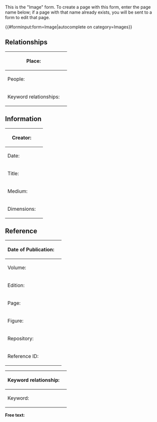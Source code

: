 <noinclude>
This is the "Image" form.
To create a page with this form, enter the page name below;
if a page with that name already exists, you will be sent to a form to edit that page.

{{#forminput:form=Image|autocomplete on category=Images}}

</noinclude><includeonly>
<div id="wikiPreview" style="display: none; padding-bottom: 25px; margin-bottom: 25px; border-bottom: 1px solid #AAAAAA;"></div>
{{{for template|Image}}}
== Relationships ==
{| class="formtable"
! Place: 
| {{{field|Place}}}
|-
! People: 
| {{{field|People}}}
|-
! Keyword relationships: 
| {{{field|Keyword relationships|holds template}}}
|}

== Information ==
{| class="formtable"
! Creator: 
| {{{field|Creator}}}
|-
! Date: 
| {{{field|Creation date|holds template}}}
|-
! Title: 
| {{{field|Title}}}
|-
! Medium: 
| {{{field|Medium}}}
|-
! Dimensions: 
| {{{field|Dimensions}}}
|}

== Reference ==
{| class="formtable"
! Date of Publication: 
| {{{field|Date of Publication}}}
|-
! Volume: 
| {{{field|Volume}}}
|-
! Edition: 
| {{{field|Edition}}}
|-
! Page: 
| {{{field|Page}}}
|-
! Figure: 
| {{{field|Figure}}}
|-
! Repository: 
| {{{field|Repository}}}
|-
! Reference ID: 
| {{{field|Reference ID}}}
|}
{{{end template}}}

{{{for template|Keyword relationship|embed in field=Image[Keyword relationships]|multiple}}}
{| class="formtable"
! Keyword relationship: 
| {{{field|Keyword relationship|property=Keyword relationship}}}
|-
! Keyword: 
| {{{field|Keyword|property=Keyword|input type=text with autocomplete|values from category=Keywords}}}
|}
{{{end template}}}

{{{for template|Date|embed in field=Image[Creation date]|multiple|maximum instances=1}}}
{{Form:Date}}
{{{end template}}}

'''Free text:'''

{{{standard input|free text|rows=10}}}
</includeonly>
